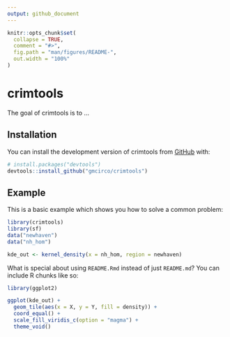 ```yaml
---
output: github_document
---
```


<!-- README.md is generated from README.Rmd. Please edit that file -->

```r
knitr::opts_chunk$set(
  collapse = TRUE,
  comment = "#>",
  fig.path = "man/figures/README-",
  out.width = "100%"
)
```

# crimtools

<!-- badges: start -->
<!-- badges: end -->

The goal of crimtools is to ...

## Installation

You can install the development version of crimtools from [GitHub](https://github.com/) with:

``` r
# install.packages("devtools")
devtools::install_github("gmcirco/crimtools")
```

## Example

This is a basic example which shows you how to solve a common problem:

```r
library(crimtools)
library(sf)
data("newhaven")
data("nh_hom")

kde_out <- kernel_density(x = nh_hom, region = newhaven)
```

What is special about using `README.Rmd` instead of just `README.md`? You can include R chunks like so:

```r
library(ggplot2)

ggplot(kde_out) +
  geom_tile(aes(x = X, y = Y, fill = density)) +
  coord_equal() +
  scale_fill_viridis_c(option = "magma") +
  theme_void()

```
